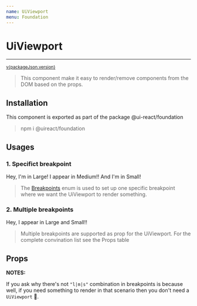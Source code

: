 ```yaml
---
name: UiViewport
menu: Foundation
---
```



# UiViewport

---

<sup>
  <a href="https://github.com/inavac182/ui-react/blob/main/packages/foundation/" target="_blank">
    v{packageJson.version}
  </a>
</sup>

> This component make it easy to render/remove components from the DOM based on the props.

## Installation

This component is exported as part of the package @ui-react/foundation

> npm i @uireact/foundation

## Usages

### 1. Specifict breakpoint

<Playground>
  <UiViewport criteria={Breakpoints.LARGE}>
    <UiBox>Hey, I'm in Large!</UiBox>
  </UiViewport>
  <UiViewport criteria={Breakpoints.MEDIUM}>
    <UiBox>I appear in Medium!!</UiBox>
  </UiViewport>
  <UiViewport criteria={Breakpoints.SMALL}>
    <UiBox>And I'm in Small!</UiBox>
  </UiViewport>
</Playground>

> The [Breakpoints](./packages-foundation-docs-breakpoints#definition) enum is used to set up one specific breakpoint where we want the UiViewport to render something.

### 2. Multiple breakpoints

<Playground>
  <UiViewport criteria="l|s">
    <UiBox>Hey, I appear in Large and Small!!</UiBox>
  </UiViewport>
</Playground>

> Multiple breakpoints are supported as prop for the UiViewport. For the complete convination list see the Props table

## Props

<Props of={UiViewport} />

**NOTES:**

If you ask why there's not `"l|m|s"` combination in breakpoints is because well, if you need something to render in that scenario then you don't need a `UiViewport` 🤘.
